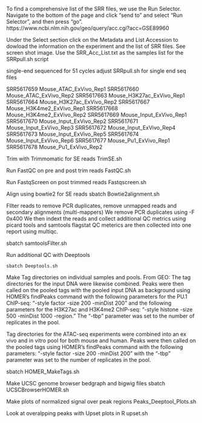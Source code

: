 To find a comprehensive list of the SRR files, we use the Run Selector.
Navigate to the bottom of the page and click “send to” and select “Run Selector”, and then press “go”.
https://www.ncbi.nlm.nih.gov/geo/query/acc.cgi?acc=GSE89960

Under the Select section click on the Metadata and List Accession to dowload the information on the experiment and the list of SRR files.
See screen shot image.
Use the SRR_Acc_List.txt as the samples list for the SRRpull.sh script

 single-end sequenced for 51 cycles 
 adjust SRRpull.sh for single end seq files

SRR5617659	Mouse_ATAC_ExVivo_Rep1
SRR5617660	Mouse_ATAC_ExVivo_Rep2
SRR5617663	Mouse_H3K27ac_ExVivo_Rep1
SRR5617664	Mouse_H3K27ac_ExVivo_Rep2
SRR5617667	Mouse_H3K4me2_ExVivo_Rep1
SRR5617668	Mouse_H3K4me2_ExVivo_Rep2
SRR5617669	Mouse_Input_ExVivo_Rep1
SRR5617670	Mouse_Input_ExVivo_Rep2
SRR5617671	Mouse_Input_ExVivo_Rep3
SRR5617672	Mouse_Input_ExVivo_Rep4
SRR5617673	Mouse_Input_ExVivo_Rep5
SRR5617674	Mouse_Input_ExVivo_Rep6
SRR5617677	Mouse_Pu1_ExVivo_Rep1
SRR5617678	Mouse_Pu1_ExVivo_Rep2


Trim with Trimmomatic for SE reads
    TrimSE.sh
    
Run FastQC on pre and post trim reads
    FastQC.sh
    
Run FastqScreen on post trimmed reads
    Fastqscreen.sh
    
Align using bowtie2 for SE reads
    sbatch Bowtie2alignment.sh
    
FIlter reads to remove PCR duplicates, remove unmapped reads and secondary alignments (multi-mappers)
We remove PCR duplicates using -F 0x400 
We then indext the reads and collect additional QC metrics using picard tools and samtools flagstat
QC meterics are then collected into one report using multiqc.

  sbatch samtoolsFilter.sh
  
  Run additional QC with Deeptools
  
    sbatch Deeptools.sh
    
 Make Tag directories on individual samples and pools. 
 From GEO: The tag directories for the input DNA were likewise combined. Peaks were then called on the pooled tags with the pooled input DNA as background using HOMER’s findPeaks command with the following parameters for the PU.1 ChIP-seq: “-style factor -size 200 -minDist 200” and the following parameters for the H3K27ac and H3K4me2 ChIP-seq: “-style histone -size 500 -minDist 1000 -region.” The “-tbp” parameter was set to the number of replicates in the pool.
 
 Tag directories for the ATAC-seq experiments were combined into an ex vivo and in vitro pool for both mouse and human. Peaks were then called on the pooled tags using HOMER’s findPeaks command with the following parameters: “-style factor -size 200 -minDist 200” with the “-tbp” parameter was set to the number of replicates in the pool.
 
 sbatch HOMER_MakeTags.sh

Make UCSC genome browser bedgraph and bigwig files
  sbatch UCSCBrowserHOMER.sh 
  
  
  Make plots of normalized signal over peak regions
  Peaks_Deeptool_Plots.sh
  
  Look at overalpping peaks with Upset plots in R
  upset.sh
